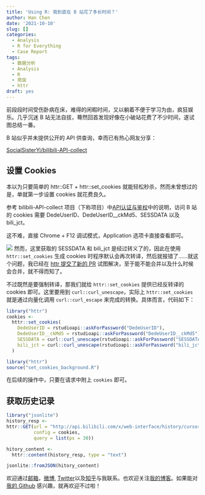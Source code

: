 ```yaml
---
title: 'Using R: 我到底在 B 站花了多长时间？'
author: Han Chen
date: '2021-10-10'
slug: []
categories:
  - Analysis
  - R for Everything
  - Case Report
tags:
  - 数据分析
  - Analysis
  - R
  - 爬虫
  - httr
draft: yes
---
```


前段段时间受伤卧病在床，难得的闲暇时间，又以躺着不便于学习为由，疯狂娱乐。几乎沉迷 B 站无法自拔，蓦然回首发现好像在小破站花费了不少时间，遂试图总结一番。

B 站似乎并未提供公开的 API 供查询，幸而已有热心网友分享：

[SocialSisterYi/bilibili-API-collect](https://github.com/SocialSisterYi/bilibili-API-collect)

## 设置 Cookies

本以为只要简单的 httr::GET + httr::set_cookies 就能轻松秒杀，然而未曾想过的是，单就第一步设置 cookies 就花费良久。

参考 bilibili-API-collect 项目（下称项目）中[API认证与鉴权]("https://github.com/SocialSisterYi/bilibili-API-collect/blob/master/other/API_auth.md")中的说明，访问 B 站的 cookies 需要 DedeUserID、DedeUserID__ckMd5、SESSDATA 以及 bili_jct。

这不难，直接 Chrome + F12 调试模式，Application 选项卡直接查看即可。

![](https://raw.fastgit.org/womeimingzi11/self-image/main//202110110017317.png)
然而，这里获取的 SESSDATA 和 bili_jct 是经过转义了的，因此在使用 `httr::set_cookies` 生成 cookies 时程序默认会再次转译，然后就报错了……就这个问题，我已经在 [httr 提交了新的 PR](https://github.com/r-lib/httr/pull/706) 试图解决，至于能不能合并以及什么时候会合并，就不得而知了。

不过既然是要强制转译，那我们就给 `httr::set_cookies` 提供已经反转译的 cookies 即可。这里要用到 `curl::curl_unescape`，实际上 `httr::set_cookies` 就是通过向量化调用 `curl::curl_escape` 来完成的转换。具体而言，代码如下：

<!-- Code block for demo purpose -->

```r
library("httr")
cookies <-
  httr::set_cookies(
    DedeUserID = rstudioapi::askForPassword("DedeUserID"),
    DedeUserID__ckMd5 = rstudioapi::askForPassword("DedeUserID__ckMd5"),
    SESSDATA = curl::curl_unescape(rstudioapi::askForPassword("SESSDATA")),
    bili_jct = curl::curl_unescape(rstudioapi::askForPassword("bili_jct"))
  )
```
<!-- Evaluated code code block, but no need to be shown -->

```r
library("httr")
source("set_cookies_background.R")
```

在后续的操作中，只要在请求中附上 `cookies` 即可。

## 获取历史记录

```r
library("jsonlite")
history_resp <-
httr::GET(url = "http://api.bilibili.com/x/web-interface/history/cursor", 
          config = cookies,
          query = list(ps = 30))

hitory_content <-
  httr::content(history_resp, type = "text")

jsonlite::fromJSON(hitory_content)
```

欢迎通过[邮箱](mailto://chenhan28@gmail.com)，[微博](https://weibo.com/womeimingzi11), [Twitter](https://twitter.com/chenhan1992)以及[知乎](https://www.zhihu.com/people/womeimingzi)与我联系。也欢迎关注[我的博客](https://blog.washman.top/)。如果能对[我的 Github](https://github.com/womeimingzi11) 感兴趣，就再欢迎不过啦！
